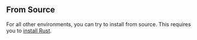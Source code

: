 
## From Source

For all other environments, you can try to install from source. This requires you to [install Rust](https://rustup.rs/).

<CliFromSource />
